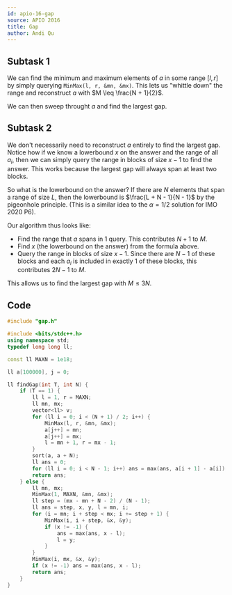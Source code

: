 ```yaml
---
id: apio-16-gap
source: APIO 2016
title: Gap
author: Andi Qu
---
```


## Subtask 1

We can find the minimum and maximum elements of $a$ in some range $[l, r]$ by simply querying `MinMax(l, r, &mn, &mx)`. This lets us "whittle down" the range and reconstruct $a$ with $M \leq \frac{N + 1}{2}$.

We can then sweep throught $a$ and find the largest gap.

## Subtask 2

We don't necessarily need to reconstruct $a$ entirely to find the largest gap. Notice how if we know a lowerbound $x$ on the answer and the range of all $a_i$, then we can simply query the range in blocks of size $x - 1$ to find the answer. This works because the largest gap will always span at least two blocks.

So what is the lowerbound on the answer? If there are $N$ elements that span a range of size $L$, then the lowerbound is $\frac{L + N - 1}{N - 1}$ by the pigeonhole principle. (This is a similar idea to the $\alpha = 1/2$ solution for IMO 2020 P6).

Our algorithm thus looks like:

- Find the range that $a$ spans in 1 query. This contributes $N + 1$ to $M$.
- Find $x$ (the lowerbound on the answer) from the formula above.
- Query the range in blocks of size $x - 1$. Since there are $N - 1$ of these blocks and each $a_i$ is included in exactly 1 of these blocks, this contributes $2N - 1$ to $M$.

This allows us to find the largest gap with $M \leq 3N$.

## Code

```cpp
#include "gap.h"

#include <bits/stdc++.h>
using namespace std;
typedef long long ll;

const ll MAXN = 1e18;

ll a[100000], j = 0;

ll findGap(int T, int N) {
    if (T == 1) {
        ll l = 1, r = MAXN;
        ll mn, mx;
        vector<ll> v;
        for (ll i = 0; i < (N + 1) / 2; i++) {
            MinMax(l, r, &mn, &mx);
            a[j++] = mn;
            a[j++] = mx;
            l = mn + 1, r = mx - 1;
        }
        sort(a, a + N);
        ll ans = 0;
        for (ll i = 0; i < N - 1; i++) ans = max(ans, a[i + 1] - a[i]);
        return ans;
    } else {
        ll mn, mx;
        MinMax(1, MAXN, &mn, &mx);
        ll step = (mx - mn + N - 2) / (N - 1);
        ll ans = step, x, y, l = mn, i;
        for (i = mn; i + step < mx; i += step + 1) {
            MinMax(i, i + step, &x, &y);
            if (x != -1) {
                ans = max(ans, x - l);
                l = y;
            }
        }
        MinMax(i, mx, &x, &y);
        if (x != -1) ans = max(ans, x - l);
        return ans;
    }
}
```
